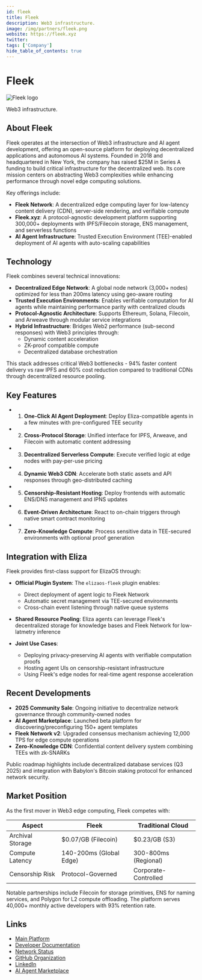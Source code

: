 ```yaml
---
id: fleek
title: Fleek
description: Web3 infrastructure.
image: /img/partners/fleek.png
website: https://fleek.xyz
twitter:
tags: ['Company']
hide_table_of_contents: true
---
```


# Fleek

<div className="partner-logo">
  <img src="/img/partners/fleek.png" alt="Fleek logo" />
</div>

Web3 infrastructure.

## About Fleek

Fleek operates at the intersection of Web3 infrastructure and AI agent development, offering an open-source platform for deploying decentralized applications and autonomous AI systems. Founded in 2018 and headquartered in New York, the company has raised $25M in Series A funding to build critical infrastructure for the decentralized web. Its core mission centers on abstracting Web3 complexities while enhancing performance through novel edge computing solutions.

Key offerings include:

- **Fleek Network**: A decentralized edge computing layer for low-latency content delivery (CDN), server-side rendering, and verifiable compute
- **Fleek.xyz**: A protocol-agnostic development platform supporting 300,000+ deployments with IPFS/Filecoin storage, ENS management, and serverless functions
- **AI Agent Infrastructure**: Trusted Execution Environment (TEE)-enabled deployment of AI agents with auto-scaling capabilities

## Technology

Fleek combines several technical innovations:

- **Decentralized Edge Network**: A global node network (3,000+ nodes) optimized for less than 200ms latency using geo-aware routing
- **Trusted Execution Environments**: Enables verifiable computation for AI agents while maintaining performance parity with centralized clouds
- **Protocol-Agnostic Architecture**: Supports Ethereum, Solana, Filecoin, and Arweave through modular service integrations
- **Hybrid Infrastructure**: Bridges Web2 performance (sub-second responses) with Web3 principles through:
  - Dynamic content acceleration
  - ZK-proof compatible compute
  - Decentralized database orchestration

This stack addresses critical Web3 bottlenecks - 94% faster content delivery vs raw IPFS and 60% cost reduction compared to traditional CDNs through decentralized resource pooling.

## Key Features

- 1. **One-Click AI Agent Deployment**: Deploy Eliza-compatible agents in a few minutes with pre-configured TEE security
- 2. **Cross-Protocol Storage**: Unified interface for IPFS, Arweave, and Filecoin with automatic content addressing
- 3. **Decentralized Serverless Compute**: Execute verified logic at edge nodes with pay-per-use pricing
- 4. **Dynamic Web3 CDN**: Accelerate both static assets and API responses through geo-distributed caching
- 5. **Censorship-Resistant Hosting**: Deploy frontends with automatic ENS/DNS management and IPNS updates
- 6. **Event-Driven Architecture**: React to on-chain triggers through native smart contract monitoring
- 7. **Zero-Knowledge Compute**: Process sensitive data in TEE-secured environments with optional proof generation

## Integration with Eliza

Fleek provides first-class support for ElizaOS through:

- **Official Plugin System**: The `elizaos-fleek` plugin enables:

  - Direct deployment of agent logic to Fleek Network
  - Automatic secret management via TEE-secured environments
  - Cross-chain event listening through native queue systems

- **Shared Resource Pooling**: Eliza agents can leverage Fleek's decentralized storage for knowledge bases and Fleek Network for low-latmetry inference

- **Joint Use Cases**:
  - Deploying privacy-preserving AI agents with verifiable computation proofs
  - Hosting agent UIs on censorship-resistant infrastructure
  - Using Fleek's edge nodes for real-time agent response acceleration

## Recent Developments

- **2025 Community Sale**: Ongoing initiative to decentralize network governance through community-owned nodes
- **AI Agent Marketplace**: Launched beta platform for discovering/preconfiguring 150+ agent templates
- **Fleek Network v2**: Upgraded consensus mechanism achieving 12,000 TPS for edge compute operations
- **Zero-Knowledge CDN**: Confidential content delivery system combining TEEs with zk-SNARKs

Public roadmap highlights include decentralized database services (Q3 2025) and integration with Babylon's Bitcoin staking protocol for enhanced network security.

## Market Position

As the first mover in Web3 edge computing, Fleek competes with:

| **Aspect**       | **Fleek**               | **Traditional Cloud** |
| ---------------- | ----------------------- | --------------------- |
| Archival Storage | $0.07/GB (Filecoin)     | $0.23/GB (S3)         |
| Compute Latency  | 140-200ms (Global Edge) | 300-800ms (Regional)  |
| Censorship Risk  | Protocol-Governed       | Corporate-Controlled  |

Notable partnerships include Filecoin for storage primitives, ENS for naming services, and Polygon for L2 compute offloading. The platform serves 40,000+ monthly active developers with 93% retention rate.

## Links

- [Main Platform](https://fleek.xyz)
- [Developer Documentation](https://docs.fleek.xyz)
- [Network Status](https://status.fleek.network)
- [GitHub Organization](https://github.com/fleek-network)
- [LinkedIn](https://www.linkedin.com/company/fleekxyz)
- [AI Agent Marketplace](https://agents.fleek.xyz)
